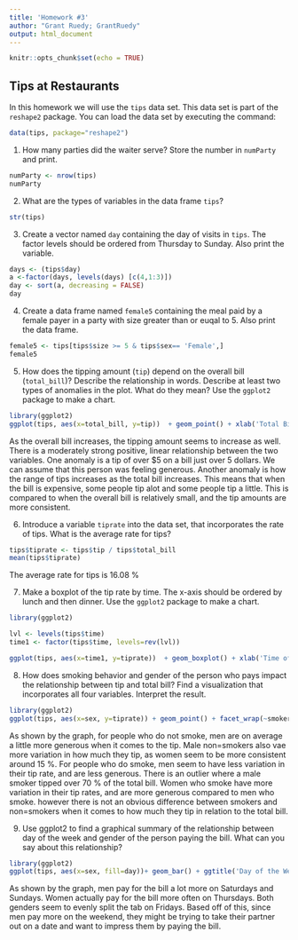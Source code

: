 ```yaml
---
title: 'Homework #3'
author: "Grant Ruedy; GrantRuedy"
output: html_document
---
```


```r
knitr::opts_chunk$set(echo = TRUE)
```

## Tips at Restaurants

In this homework we will use the `tips` data set. This data set is part of the `reshape2` package. You can load the data set by executing the command:
```r
data(tips, package="reshape2")
```


1.  How many parties did the waiter serve? Store the number in `numParty` and print.
```r
numParty <- nrow(tips)
numParty
```

2. What are the types of variables in the data frame `tips`? 
```r
str(tips)
```

3. Create a vector named `day` containing the day of visits in `tips`. The factor levels should be ordered from Thursday to Sunday. Also print the variable.
```r
days <- (tips$day)
a <-factor(days, levels(days) [c(4,1:3)])
day <- sort(a, decreasing = FALSE)
day


```

4. Create a data frame named `female5` containing the meal paid by a female payer in a  party with size greater than or euqal to 5. Also print the data frame.
```r
female5 <- tips[tips$size >= 5 & tips$sex== 'Female',]
female5
```

5. How does the tipping amount (`tip`) depend on the overall bill (`total_bill`)? Describe the relationship in words. Describe at least two types of anomalies in the plot. What do they mean? Use the `ggplot2` package to make a chart.
```r
library(ggplot2)
ggplot(tips, aes(x=total_bill, y=tip))  + geom_point() + xlab('Total Bill Amount')+ ylab('Tip Amount') + ggtitle('Tips vs Overall Bill')

```

As the overall bill increases, the tipping amount seems to increase as well. There is a moderately strong positive, linear relationship between the two variables. One anomaly is a tip of over $5 on a bill just over 5 dollars. We can assume that this person was feeling generous. Another anomaly is how the range of tips increases as the total bill increases. This means that when the bill is expensive, some people tip alot and some people tip a little. This is compared to when the overall bill is relatively small, and the tip amounts are more consistent.

6. Introduce a variable `tiprate` into the data set, that incorporates the rate of tips. What is the average rate for tips?
```r
tips$tiprate <- tips$tip / tips$total_bill
mean(tips$tiprate)
```
The average rate for tips is 16.08 %

7. Make a boxplot of the tip rate by time. The x-axis should be ordered by lunch and then dinner. Use the `ggplot2` package to make a chart.
```r
library(ggplot2)

lvl <- levels(tips$time)
time1 <- factor(tips$time, levels=rev(lvl))

ggplot(tips, aes(x=time1, y=tiprate))  + geom_boxplot() + xlab('Time of Day')+ ylab('Tip Rate') + ggtitle('Tip Rate by Time of Day')
```

8. How does smoking behavior and gender of the person who pays impact the  relationship between tip and total bill? Find a visualization that incorporates all four variables. Interpret the result.
```r
library(ggplot2)
ggplot(tips, aes(x=sex, y=tiprate)) + geom_point() + facet_wrap(~smoker) + ggtitle('Smoking Status and Gender of Person Paying vs Tip-Rate')
```

As shown by the graph, for people who do not smoke, men are on average a little more generous when it comes to the tip. Male non=smokers also vae more variation in how much they tip, as women seem to be more consistent around 15 %. For people who do smoke, men seem to have less variation in their tip rate, and are less generous. There is an outlier where a male smoker tipped over 70 % of the total bill. Women who smoke have more variation in their tip rates, and are more generous compared to men who smoke. however there is not an obvious difference between smokers and non=smokers when it comes to how much they tip in relation to the total bill.

9. Use ggplot2 to find a graphical summary of the relationship between day of the week and gender of the person paying the bill. What can you say about this relationship?
```r
library(ggplot2)
ggplot(tips, aes(x=sex, fill=day))+ geom_bar() + ggtitle('Day of the Week vs Gender of Person Paying the Bill')
```

As shown by the graph, men pay for the bill a lot more on Saturdays and Sundays. Women actually pay for the bill more often on Thursdays. Both genders seem to evenly split the tab on Fridays. Based off of this, since men pay more on the weekend, they might be trying to take their partner out on a date and want to impress them by paying the bill.


